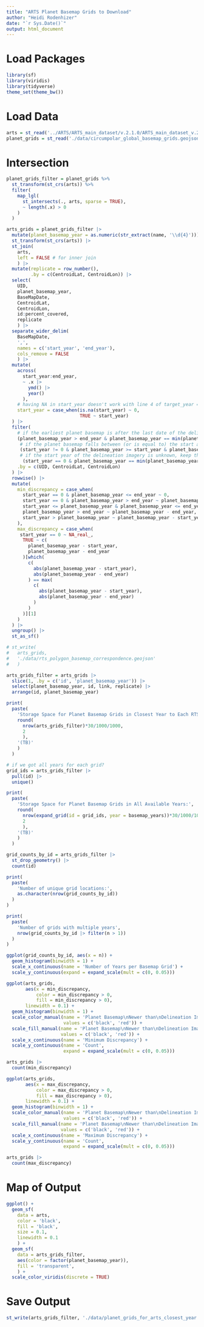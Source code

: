 ```yaml
---
title: "ARTS Planet Basemap Grids to Download"
author: "Heidi Rodenhizer"
date: "`r Sys.Date()`"
output: html_document
---
```


# Load Packages

```r
library(sf)
library(viridis)
library(tidyverse)
theme_set(theme_bw())
```

# Load Data

```r
arts = st_read('../ARTS/ARTS_main_dataset/v.2.1.0/ARTS_main_dataset_v.2.1.0.geojson')
planet_grids = st_read('./data/circumpolar_global_basemap_grids.geojson')
```

# Intersection

```r
planet_grids_filter = planet_grids %>%
  st_transform(st_crs(arts)) %>%
  filter(
    map_lgl(
      st_intersects(., arts, sparse = TRUE),
      ~ length(.x) > 0
    )
  )

arts_grids = planet_grids_filter |>
  mutate(planet_basemap_year = as.numeric(str_extract(name, '\\d{4}'))) |>
  st_transform(st_crs(arts)) |>
  st_join(
    arts,
    left = FALSE # for inner join
    ) |>
  mutate(replicate = row_number(),
         .by = c(CentroidLat, CentroidLon)) |>
  select(
    UID,
    planet_basemap_year, 
    BaseMapDate, 
    CentroidLat, 
    CentroidLon, 
    id:percent_covered, 
    replicate
    ) |>
  separate_wider_delim(
    BaseMapDate, 
    ',',
    names = c('start_year', 'end_year'),
    cols_remove = FALSE
    ) |>
  mutate(
    across(
      start_year:end_year,
      ~ .x |>
        ymd() |>
        year()
      ),
    # having NA in start_year doesn't work with line 4 of target_year = case_when(...), so swith to 0
    start_year = case_when(is.na(start_year) ~ 0,
                           TRUE ~ start_year)
  ) |>
  filter(
    # if the earliest planet basemap is after the last date of the delineation imagery, keep the earliest basemap year
    (planet_basemap_year > end_year & planet_basemap_year == min(planet_basemap_year)) |
     # if the planet basemap falls between (or is equal to) the start and end years of the delineation imagery, keep the row
     (start_year != 0 & planet_basemap_year >= start_year & planet_basemap_year <= end_year) |
     # if the start year of the delineation imagery is unknown, keep the earliest basemap year
      (start_year == 0 & planet_basemap_year == min(planet_basemap_year)),
    .by = c(UID, CentroidLat, CentroidLon)
  ) |>
  rowwise() |>
  mutate(
    min_discrepancy = case_when(
      start_year == 0 & planet_basemap_year <= end_year ~ 0,
      start_year == 0 & planet_basemap_year > end_year ~ planet_basemap_year - end_year,
      start_year <= planet_basemap_year & planet_basemap_year <= end_year ~ 0,
      planet_basemap_year > end_year ~ planet_basemap_year - end_year,
      start_year > planet_basemap_year ~ planet_basemap_year - start_year,
    ),
    max_discrepancy = case_when(
     start_year == 0 ~ NA_real_,
      TRUE ~ c(
        planet_basemap_year - start_year, 
        planet_basemap_year - end_year
      )[which(
        c(
          abs(planet_basemap_year - start_year), 
          abs(planet_basemap_year - end_year)
        ) == max(
          c(
            abs(planet_basemap_year - start_year), 
            abs(planet_basemap_year - end_year)
          )
        )
      )][1]
    )
  ) |>
  ungroup() |>
  st_as_sf()

# st_write(
#   arts_grids,
#   './data/rts_polygon_basemap_correspondence.geojson'
#   )

arts_grids_filter = arts_grids |>
  slice(1, .by = c('id', 'planet_basemap_year')) |>
  select(planet_basemap_year, id, link, replicate) |>
  arrange(id, planet_basemap_year)

print(
  paste(
    'Storage Space for Planet Basemap Grids in Closest Year to Each RTS:', 
    round(
      nrow(arts_grids_filter)*30/1000/1000, 
      2
      ),
    '(TB)'
    )
  )

# if we got all years for each grid?
grid_ids = arts_grids_filter |>
  pull(id) |>
  unique()

print(
  paste(
    'Storage Space for Planet Basemap Grids in All Available Years:', 
    round(
      nrow(expand_grid(id = grid_ids, year = basemap_years))*30/1000/1000, 
      2
      ),
    '(TB)'
    )
  )
```

```r
grid_counts_by_id = arts_grids_filter |>
  st_drop_geometry() |>
  count(id)

print(
  paste(
    'Number of unique grid locations:', 
    as.character(nrow(grid_counts_by_id))
  )
)

print(
  paste(
    'Number of grids with multiple years', 
    nrow(grid_counts_by_id |> filter(n > 1))
  )
)

ggplot(grid_counts_by_id, aes(x = n)) +
  geom_histogram(binwidth = 1) +
  scale_x_continuous(name = 'Number of Years per Basemap Grid') +
  scale_y_continuous(expand = expand_scale(mult = c(0, 0.05)))

ggplot(arts_grids, 
       aes(x = min_discrepancy,
           color = min_discrepancy > 0,
           fill = min_discrepancy > 0),
       linewidth = 0.1) +
  geom_histogram(binwidth = 1) +
  scale_color_manual(name = 'Planet Basemap\nNewer than\nDelineation Imagery', 
                     values = c('black', 'red')) +
  scale_fill_manual(name = 'Planet Basemap\nNewer than\nDelineation Imagery', 
                    values = c('black', 'red')) +
  scale_x_continuous(name = 'Minimum Discrepancy') +
  scale_y_continuous(name = 'Count',
                     expand = expand_scale(mult = c(0, 0.05)))

arts_grids |>
  count(min_discrepancy)

ggplot(arts_grids, 
       aes(x = max_discrepancy,
           color = max_discrepancy > 0,
           fill = max_discrepancy > 0),
       linewidth = 0.1) +
  geom_histogram(binwidth = 1) +
  scale_color_manual(name = 'Planet Basemap\nNewer than\nDelineation Imagery', 
                     values = c('black', 'red')) +
  scale_fill_manual(name = 'Planet Basemap\nNewer than\nDelineation Imagery', 
                    values = c('black', 'red')) +
  scale_x_continuous(name = 'Maximum Discrepancy') +
  scale_y_continuous(name = 'Count',
                     expand = expand_scale(mult = c(0, 0.05)))

arts_grids |>
  count(max_discrepancy)
```

# Map of Output

```r
ggplot() +
  geom_sf(
    data = arts, 
    color = 'black', 
    fill = 'black',
    size = 0.1,
    linewidth = 0.1
    ) +
  geom_sf(
    data = arts_grids_filter, 
    aes(color = factor(planet_basemap_year)), 
    fill = 'transparent',
    ) +
  scale_color_viridis(discrete = TRUE)
```

# Save Output

```r
st_write(arts_grids_filter, './data/planet_grids_for_arts_closest_year.geojson')
```

